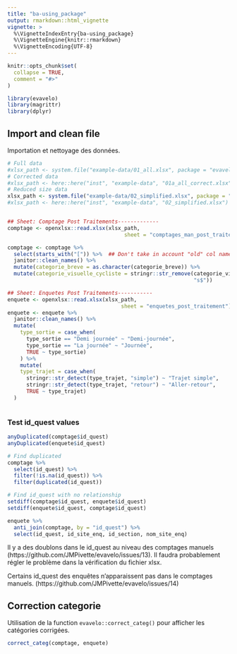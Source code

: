 ```yaml
---
title: "ba-using_package"
output: rmarkdown::html_vignette
vignette: >
  %\VignetteIndexEntry{ba-using_package}
  %\VignetteEngine{knitr::rmarkdown}
  %\VignetteEncoding{UTF-8}
---
```


```r
knitr::opts_chunk$set(
  collapse = TRUE,
  comment = "#>"
)
```

```r
library(evavelo)
library(magrittr)
library(dplyr)
```

## Import and clean file
Importation et nettoyage des données.

```r
# Full data
#xlsx_path <- system.file("example-data/01_all.xlsx", package = "evavelo")
# Corrected data
#xlsx_path <- here::here("inst", "example-data", "01a_all_correct.xlsx")
# Reduced size data
xlsx_path <- system.file("example-data/02_simplified.xlsx", package = "evavelo")
#xlsx_path <- here::here("inst", "example-data", "02_simplified.xlsx")


## Sheet: Comptage Post Traitements-------------
comptage <- openxlsx::read.xlsx(xlsx_path,
                                     sheet = "comptages_man_post_traitements")

comptage <- comptage %>% 
  select(starts_with("[")) %>%  ## Don't take in account "old" col names that could create duplicated entries
  janitor::clean_names() %>% 
  mutate(categorie_breve = as.character(categorie_breve)) %>% 
  mutate(categorie_visuelle_cycliste = stringr::str_remove(categorie_visuelle_cycliste,
                                                           "s$"))

## Sheet: Enquetes Post Traitements-----------
enquete <- openxlsx::read.xlsx(xlsx_path,
                                    sheet = "enquetes_post_traitement")
enquete <- enquete %>% 
  janitor::clean_names() %>% 
  mutate(
    type_sortie = case_when(
      type_sortie == "Demi journée" ~ "Demi-journée",
      type_sortie == "La journée" ~ "Journée",
      TRUE ~ type_sortie)
    ) %>% 
    mutate(
    type_trajet = case_when(
      stringr::str_detect(type_trajet, "simple") ~ "Trajet simple",
      stringr::str_detect(type_trajet, "retour") ~ "Aller-retour",
      TRUE ~ type_trajet)
  )



```

### Test id_quest values

```r
anyDuplicated(comptage$id_quest)
anyDuplicated(enquete$id_quest)

# Find duplicated
comptage %>% 
  select(id_quest) %>% 
  filter(!is.na(id_quest)) %>% 
  filter(duplicated(id_quest))

# Find id_quest with no relationship
setdiff(comptage$id_quest, enquete$id_quest)
setdiff(enquete$id_quest, comptage$id_quest)

enquete %>% 
  anti_join(comptage, by = "id_quest") %>% 
  select(id_quest, id_site_enq, id_section, nom_site_enq)

```
Il y a des doublons dans le id_quest au niveau des comptages manuels (https://github.com/JMPivette/evavelo/issues/13). 
Il faudra probablement régler le problème dans la vérification du fichier xlsx.

Certains id_quest des enquêtes n'apparaissent pas dans le comptages manuels. (https://github.com/JMPivette/evavelo/issues/14) 


## Correction categorie

Utilisation de la function `evavelo::correct_categ()` pour afficher les catégories corrigées.

```r
correct_categ(comptage, enquete)


```



